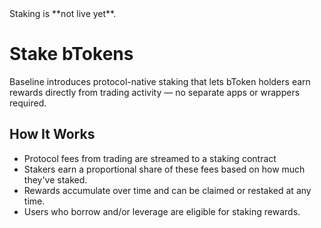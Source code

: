 

<Callout type="warning" emoji="⚠️">
Staking is **not live yet**.
</Callout>

# Stake bTokens
Baseline introduces protocol-native staking that lets bToken holders earn rewards directly 
from trading activity — no separate apps or wrappers required.

## How It Works
- Protocol fees from trading are streamed to a staking contract
- Stakers earn a proportional share of these fees based on how much they've staked.
- Rewards accumulate over time and can be claimed or restaked at any time.
- Users who borrow and/or leverage are eligible for staking rewards.